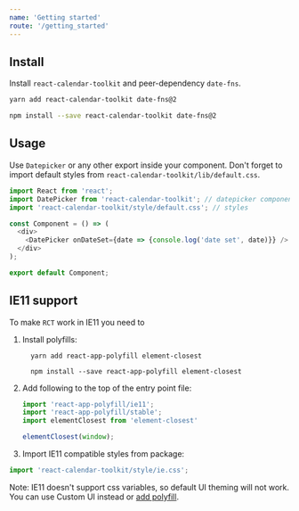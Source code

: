 ```yaml
---
name: 'Getting started'
route: '/getting_started'
---
```


## Install
Install `react-calendar-toolkit` and peer-dependency `date-fns`.

```bash
yarn add react-calendar-toolkit date-fns@2
```
```bash
npm install --save react-calendar-toolkit date-fns@2
```

## Usage

Use `Datepicker` or any other export inside your component. Don't forget to import default styles from `react-calendar-toolkit/lib/default.css`.

```js
import React from 'react';
import DatePicker from 'react-calendar-toolkit'; // datepicker component
import 'react-calendar-toolkit/style/default.css'; // styles

const Component = () => (
  <div>
    <DatePicker onDateSet={date => {console.log('date set', date)}} />
  </div>
);

export default Component;
```

## IE11 support
To make `RCT` work in IE11 you need to

1. Install polyfills:

    ```shell script
      yarn add react-app-polyfill element-closest
    ```
    ```shell script
      npm install --save react-app-polyfill element-closest
    ```

2. Add following to the top of the entry point file:

    ```js static
    import 'react-app-polyfill/ie11';
    import 'react-app-polyfill/stable';
    import elementClosest from 'element-closest'

    elementClosest(window);
    ```

3. Import IE11 compatible styles from package:

```js
import 'react-calendar-toolkit/style/ie.css';
```
   Note: IE11 doesn't support css variables, so default UI theming will not work. You can use Custom UI instead or [add polyfill](https://github.com/nuxodin/ie11CustomProperties).


